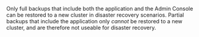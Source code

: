 Only full backups that include both the application and the Admin Console can be restored to a new cluster in disaster recovery scenarios. Partial backups that include the application only _cannot_ be restored to a new cluster, and are therefore not useable for disaster recovery.